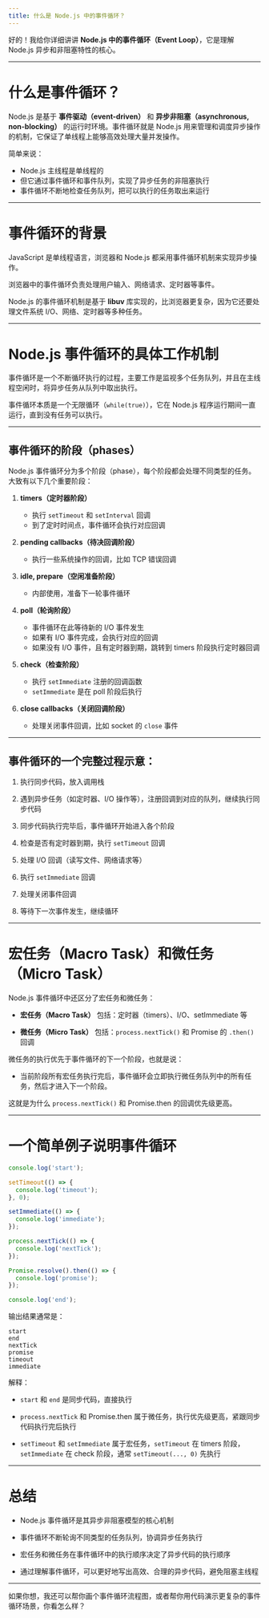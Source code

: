 ```yaml
---
title: 什么是 Node.js 中的事件循环？
---
```


好的！我给你详细讲讲 **Node.js 中的事件循环（Event Loop）**，它是理解 Node.js 异步和非阻塞特性的核心。

---

# 什么是事件循环？

Node.js 是基于 **事件驱动（event-driven）** 和 **异步非阻塞（asynchronous, non-blocking）** 的运行时环境。事件循环就是 Node.js 用来管理和调度异步操作的机制，它保证了单线程上能够高效处理大量并发操作。

简单来说：

* Node.js 主线程是单线程的
* 但它通过事件循环和事件队列，实现了异步任务的非阻塞执行
* 事件循环不断地检查任务队列，把可以执行的任务取出来运行

---

# 事件循环的背景

JavaScript 是单线程语言，浏览器和 Node.js 都采用事件循环机制来实现异步操作。

浏览器中的事件循环负责处理用户输入、网络请求、定时器等事件。

Node.js 的事件循环机制是基于 **libuv** 库实现的，比浏览器更复杂，因为它还要处理文件系统 I/O、网络、定时器等多种任务。

---

# Node.js 事件循环的具体工作机制

事件循环是一个不断循环执行的过程，主要工作是监视多个任务队列，并且在主线程空闲时，将异步任务从队列中取出执行。

事件循环本质是一个无限循环（`while(true)`），它在 Node.js 程序运行期间一直运行，直到没有任务可以执行。

---

## 事件循环的阶段（phases）

Node.js 事件循环分为多个阶段（phase），每个阶段都会处理不同类型的任务。大致有以下几个重要阶段：

1. **timers（定时器阶段）**

   * 执行 `setTimeout` 和 `setInterval` 回调
   * 到了定时时间点，事件循环会执行对应回调

2. **pending callbacks（待决回调阶段）**

   * 执行一些系统操作的回调，比如 TCP 错误回调

3. **idle, prepare（空闲准备阶段）**

   * 内部使用，准备下一轮事件循环

4. **poll（轮询阶段）**

   * 事件循环在此等待新的 I/O 事件发生
   * 如果有 I/O 事件完成，会执行对应的回调
   * 如果没有 I/O 事件，且有定时器到期，跳转到 timers 阶段执行定时器回调

5. **check（检查阶段）**

   * 执行 `setImmediate` 注册的回调函数
   * `setImmediate` 是在 poll 阶段后执行

6. **close callbacks（关闭回调阶段）**

   * 处理关闭事件回调，比如 socket 的 `close` 事件

---

## 事件循环的一个完整过程示意：

1. 执行同步代码，放入调用栈

2. 遇到异步任务（如定时器、I/O 操作等），注册回调到对应的队列，继续执行同步代码

3. 同步代码执行完毕后，事件循环开始进入各个阶段

4. 检查是否有定时器到期，执行 `setTimeout` 回调

5. 处理 I/O 回调（读写文件、网络请求等）

6. 执行 `setImmediate` 回调

7. 处理关闭事件回调

8. 等待下一次事件发生，继续循环

---

# 宏任务（Macro Task）和微任务（Micro Task）

Node.js 事件循环中还区分了宏任务和微任务：

* **宏任务（Macro Task）** 包括：定时器（timers）、I/O、setImmediate 等

* **微任务（Micro Task）** 包括：`process.nextTick()` 和 Promise 的 `.then()` 回调

微任务的执行优先于事件循环的下一个阶段，也就是说：

* 当前阶段所有宏任务执行完后，事件循环会立即执行微任务队列中的所有任务，然后才进入下一个阶段。

这就是为什么 `process.nextTick()` 和 Promise.then 的回调优先级更高。

---

# 一个简单例子说明事件循环

```js
console.log('start');

setTimeout(() => {
  console.log('timeout');
}, 0);

setImmediate(() => {
  console.log('immediate');
});

process.nextTick(() => {
  console.log('nextTick');
});

Promise.resolve().then(() => {
  console.log('promise');
});

console.log('end');
```

输出结果通常是：

```
start
end
nextTick
promise
timeout
immediate
```

解释：

* `start` 和 `end` 是同步代码，直接执行

* `process.nextTick` 和 Promise.then 属于微任务，执行优先级更高，紧跟同步代码执行完后执行

* `setTimeout` 和 `setImmediate` 属于宏任务，`setTimeout` 在 timers 阶段，`setImmediate` 在 check 阶段，通常 `setTimeout(..., 0)` 先执行

---

# 总结

* Node.js 事件循环是其异步非阻塞模型的核心机制

* 事件循环不断轮询不同类型的任务队列，协调异步任务执行

* 宏任务和微任务在事件循环中的执行顺序决定了异步代码的执行顺序

* 通过理解事件循环，可以更好地写出高效、合理的异步代码，避免阻塞主线程

---

如果你想，我还可以帮你画个事件循环流程图，或者帮你用代码演示更复杂的事件循环场景，你看怎么样？
